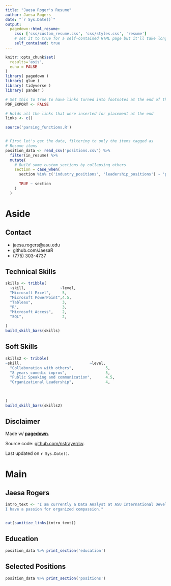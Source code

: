 ---
title: "Jaesa Roger's Resume"
author: Jaesa Rogers
date: "`r Sys.Date()`"
output:
  pagedown::html_resume:
    css: ['css/custom_resume.css', 'css/styles.css', 'resume']
    # set it to true for a self-contained HTML page but it'll take longer to render
    self_contained: true
---


```{r, include=FALSE}
knitr::opts_chunk$set(
  results='asis', 
  echo = FALSE
)
library( pagedown )
library( glue )
library( tidyverse )
library( pander )

# Set this to true to have links turned into footnotes at the end of the document
PDF_EXPORT <- FALSE

# Holds all the links that were inserted for placement at the end
links <- c()

source('parsing_functions.R')


# First let's get the data, filtering to only the items tagged as
# Resume items
position_data <- read_csv('positions.csv') %>% 
  filter(in_resume) %>% 
  mutate(
    # Build some custom sections by collapsing others
    section = case_when(
      section %in% c('industry_positions', 'leadership_positions') ~ 'positions', 
     
      TRUE ~ section
    )
  ) 

```


Aside
================================================================================



Contact {#contact}
--------------------------------------------------------------------------------



- <i class="fa fa-envelope"></i> jaesa.rogers@asu.edu
- <i class="fa fa-github"></i> github.com/JaesaR
- <i class="fa fa-phone"></i> (775) 303-4737



Technical Skills {#skills}
--------------------------------------------------------------------------------




```{r}
skills <- tribble(
  ~skill,               ~level,
  "Microsoft Excel",     5,
  "Microsoft PowerPoint",4.5,
  "Tableau",             3,
  "R",                   3,
  "Microsoft Access",    2,
  "SQL",                 2,
  
)
build_skill_bars(skills)

```


Soft Skills {#skills2}
--------------------------------------------------------------------------------


```{r}
skills2 <- tribble(
~skill,                              ~level,
  "Collaboration with others",              5,
  "8 years comedic improv",                 5,  
  "Public Speaking and communication",      4.5,
  "Organizational Leadership",              4,

 
  
)
build_skill_bars(skills2)
```

Disclaimer {#disclaimer}
--------------------------------------------------------------------------------

Made w/ [**pagedown**](https://github.com/rstudio/pagedown). 

Source code: [github.com/nstrayer/cv](https://github.com/nstrayer/cv).

Last updated on `r Sys.Date()`.




Main
================================================================================

Jaesa Rogers {#title}
--------------------------------------------------------------------------------

```{r}
intro_text <- "I am currently a Data Analyst at ASU International Development and I am interested in continuing a career of transforming data into visualizations within an industry that works for the greater good. 
I have a passion for organized compassion."


cat(sanitize_links(intro_text))
```



Education {data-icon=graduation-cap data-concise=true}
--------------------------------------------------------------------------------

```{r}
position_data %>% print_section('education')
```



Selected Positions {data-icon=suitcase}
--------------------------------------------------------------------------------

```{r}
position_data %>% print_section('positions')
```
